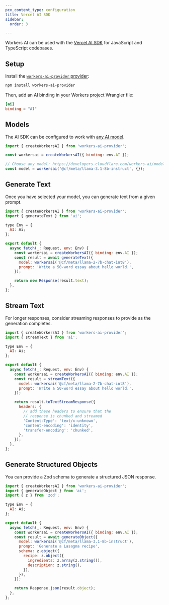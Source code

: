 ```yaml
---
pcx_content_type: configuration
title: Vercel AI SDK
sidebar:
  order: 3

---
```


Workers AI can be used with the [Vercel AI SDK](https://sdk.vercel.ai/) for JavaScript and TypeScript codebases.

## Setup

Install the [`workers-ai-provider` provider](https://sdk.vercel.ai/providers/community-providers/cloudflare-workers-ai):

```bash
npm install workers-ai-provider
```

Then, add an AI binding in your Workers project Wrangler file:

```toml
[ai]
binding = "AI"
```

## Models

The AI SDK can be configured to work with [any AI model](/workers-ai/models/).

```js
import { createWorkersAI } from 'workers-ai-provider';

const workersai = createWorkersAI({ binding: env.AI });

// Choose any model: https://developers.cloudflare.com/workers-ai/models/
const model = workersai('@cf/meta/llama-3.1-8b-instruct', {});
```

## Generate Text

Once you have selected your model, you can generate text from a given prompt.

```js
import { createWorkersAI } from 'workers-ai-provider';
import { generateText } from 'ai';

type Env = {
  AI: Ai;
};

export default {
  async fetch(_: Request, env: Env) {
    const workersai = createWorkersAI({ binding: env.AI });
    const result = await generateText({
      model: workersai('@cf/meta/llama-2-7b-chat-int8'),
      prompt: 'Write a 50-word essay about hello world.',
    });

    return new Response(result.text);
  },
};
```

## Stream Text

For longer responses, consider streaming responses to provide as the generation completes.

```js
import { createWorkersAI } from 'workers-ai-provider';
import { streamText } from 'ai';

type Env = {
  AI: Ai;
};

export default {
  async fetch(_: Request, env: Env) {
    const workersai = createWorkersAI({ binding: env.AI });
    const result = streamText({
      model: workersai('@cf/meta/llama-2-7b-chat-int8'),
      prompt: 'Write a 50-word essay about hello world.',
    });

    return result.toTextStreamResponse({
      headers: {
        // add these headers to ensure that the
        // response is chunked and streamed
        'Content-Type': 'text/x-unknown',
        'content-encoding': 'identity',
        'transfer-encoding': 'chunked',
      },
    });
  },
};
```

## Generate Structured Objects

You can provide a Zod schema to generate a structured JSON response.

```js
import { createWorkersAI } from 'workers-ai-provider';
import { generateObject } from 'ai';
import { z } from 'zod';

type Env = {
  AI: Ai;
};

export default {
  async fetch(_: Request, env: Env) {
    const workersai = createWorkersAI({ binding: env.AI });
    const result = await generateObject({
      model: workersai('@cf/meta/llama-3.1-8b-instruct'),
      prompt: 'Generate a Lasagna recipe',
      schema: z.object({
        recipe: z.object({
          ingredients: z.array(z.string()),
          description: z.string(),
        }),
      }),
    });

    return Response.json(result.object);
  },
};
```
